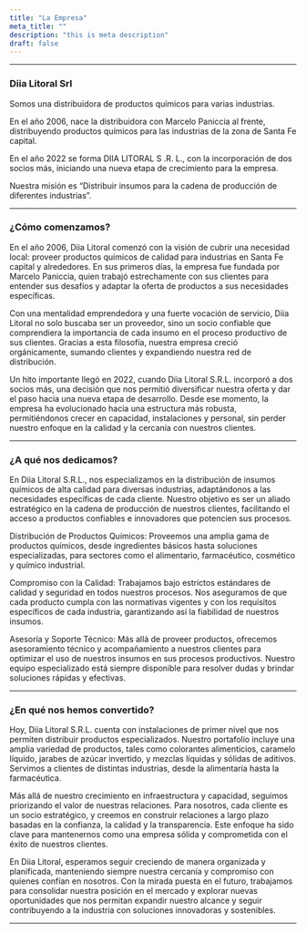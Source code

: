 ```yaml
---
title: "La Empresa"
meta_title: ""
description: "this is meta description"
draft: false
---
```


---

### Diia Litoral Srl

Somos una distribuidora de productos químicos para varias industrias.

En el año 2006, nace la distribuidora con Marcelo Paniccia al frente, distribuyendo productos químicos para las industrias de la zona de Santa Fe capital.

En el año 2022 se forma DIIA LITORAL S .R. L., con la incorporación de dos socios más, iniciando una nueva etapa de crecimiento para la empresa.

Nuestra misión es “Distribuir insumos para la cadena de producción de diferentes industrias”.

---

### ¿Cómo comenzamos?

En el año 2006, Diia Litoral comenzó con la visión de cubrir una necesidad local: proveer productos químicos de calidad para industrias en Santa Fe capital y alrededores. En sus primeros días, la empresa fue fundada por Marcelo Paniccia, quien trabajó estrechamente con sus clientes para entender sus desafíos y adaptar la oferta de productos a sus necesidades específicas.

Con una mentalidad emprendedora y una fuerte vocación de servicio, Diia Litoral no solo buscaba ser un proveedor, sino un socio confiable que comprendiera la importancia de cada insumo en el proceso productivo de sus clientes. Gracias a esta filosofía, nuestra empresa creció orgánicamente, sumando clientes y expandiendo nuestra red de distribución.

Un hito importante llegó en 2022, cuando Diia Litoral S.R.L. incorporó a dos socios más, una decisión que nos permitió diversificar nuestra oferta y dar el paso hacia una nueva etapa de desarrollo. Desde ese momento, la empresa ha evolucionado hacia una estructura más robusta, permitiéndonos crecer en capacidad, instalaciones y personal, sin perder nuestro enfoque en la calidad y la cercanía con nuestros clientes.

---

### ¿A qué nos dedicamos?

En Diia Litoral S.R.L., nos especializamos en la distribución de insumos químicos de alta calidad para diversas industrias, adaptándonos a las necesidades específicas de cada cliente. Nuestro objetivo es ser un aliado estratégico en la cadena de producción de nuestros clientes, facilitando el acceso a productos confiables e innovadores que potencien sus procesos.

Distribución de Productos Químicos: Proveemos una amplia gama de productos químicos, desde ingredientes básicos hasta soluciones especializadas, para sectores como el alimentario, farmacéutico, cosmético y químico industrial.

Compromiso con la Calidad: Trabajamos bajo estrictos estándares de calidad y seguridad en todos nuestros procesos. Nos aseguramos de que cada producto cumpla con las normativas vigentes y con los requisitos específicos de cada industria, garantizando así la fiabilidad de nuestros insumos.

Asesoría y Soporte Técnico: Más allá de proveer productos, ofrecemos asesoramiento técnico y acompañamiento a nuestros clientes para optimizar el uso de nuestros insumos en sus procesos productivos. Nuestro equipo especializado está siempre disponible para resolver dudas y brindar soluciones rápidas y efectivas.

---

### ¿En qué nos hemos convertido?

Hoy, Diia Litoral S.R.L. cuenta con instalaciones de primer nivel que nos permiten distribuir productos especializados. Nuestro portafolio incluye una amplia variedad de productos, tales como colorantes alimenticios, caramelo líquido, jarabes de azúcar invertido, y mezclas líquidas y sólidas de aditivos. Servimos a clientes de distintas industrias, desde la alimentaria hasta la farmacéutica.

Más allá de nuestro crecimiento en infraestructura y capacidad, seguimos priorizando el valor de nuestras relaciones. Para nosotros, cada cliente es un socio estratégico, y creemos en construir relaciones a largo plazo basadas en la confianza, la calidad y la transparencia. Este enfoque ha sido clave para mantenernos como una empresa sólida y comprometida con el éxito de nuestros clientes.

En Diia Litoral, esperamos seguir creciendo de manera organizada y planificada, manteniendo siempre nuestra cercanía y compromiso con quienes confían en nosotros. Con la mirada puesta en el futuro, trabajamos para consolidar nuestra posición en el mercado y explorar nuevas oportunidades que nos permitan expandir nuestro alcance y seguir contribuyendo a la industria con soluciones innovadoras y sostenibles.

---

